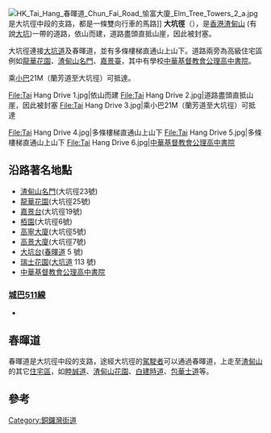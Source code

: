 {{Infobox Hong Kong Road
|   中文街道名稱    =  大坑徑
|   英文街道名稱    =  Tai Hang Drive
|   圖片        =  File:HK Tai Hang Drive 大坑徑 down side 3 a.jpg
|   圖片說明    =  大坑徑
|   路段總長度  =  0.49
|   車速限制    =  50
|   行車線數量  =  雙線雙程
|   所在地區    =  [[灣仔區|灣仔區]][[渣甸山|渣甸山]]
|   起點        =  [[大坑道|大坑道]]
|   終點        =  
|   道路命名日期=  
|   通車日期    =
}}
[[File:HK_Tai_Hang_春暉道_Chun_Fai_Road_愉富大廈_Elm_Tree_Towers_2_a.jpg|thumb]]是大坑徑中段的支路，都是一條雙向行車的馬路]]
{{commonscat|Tai Hang Drive}}
'''大坑徑'''（{{lang-en|Tai Hang Drive}}），是[[香港|香港]][[渣甸山|渣甸山]] (有說[[大坑_(香港)|大坑]])一帶的道路，依山而建，道路盡頭直抵山崖，因此被封塞。

大坑徑連接[[大坑道|大坑道]]及春暉道，並有多條樓梯直通山上山下。道路兩旁為高級住宅區例如[[龍華花園|龍華花園]]、[[渣甸山名門|渣甸山名門]]、[[嘉景臺|嘉景臺]]，其中有學校[[中華基督教會公理高中書院|中華基督教會公理高中書院]]。

乘[[小巴|小巴]]21M（蘭芳道至大坑徑）可抵達。

<gallery>
File:Tai Hang Drive 1.jpg|依山而建
File:Tai Hang Drive 2.jpg|道路盡頭直抵山崖，因此被封塞
File:Tai Hang Drive 3.jpg|乘小巴21M（蘭芳道至大坑徑）可抵達
</gallery>
<gallery>
File:Tai Hang Drive 4.jpg|多條樓梯直通山上山下
File:Tai Hang Drive 5.jpg|多條樓梯直通山上山下
File:Tai Hang Drive 6.jpg|[[中華基督教會公理高中書院|中華基督教會公理高中書院]]
</gallery>

==沿路著名地點==
*[[名門_(香港)|渣甸山名門]](大坑徑23號)
*[[龍華花園|龍華花園]](大坑徑25號)
*[[嘉景台|嘉景台]](大坑徑19號)
*[[栢園|栢園]](大坑徑6號)
*[[高寧大廈|高寧大廈]](大坑徑5號)
*[[高景大廈|高景大廈]](大坑徑7號) 
*[[大坑台|大坑台]]([[春暉道|春暉道]] 5 號)
*[[瑞士花園|瑞士花園]]([[大坑道|大坑道]] 113 號)
*[[中華基督教會公理高中書院|中華基督教會公理高中書院]]

===[[城巴511線|城巴511線]]===
*{{HK Bus Route HKIsland|511|inline}}

== 春暉道 ==
春暉道是大坑徑中段的支路，途經大坑徑的[[司機|駕駛者]]可以通過春暉道，上走至[[渣甸山|渣甸山]]的其它[[住宅區|住宅區]]，如[[睦誠道|睦誠道]]、[[渣甸山花園|渣甸山花園]]、[[白建時道|白建時道]]、[[包華士道|包華士道]]等。

== 參考 ==
{{Reflist}}

[[Category:銅鑼灣街道|Category:銅鑼灣街道]]